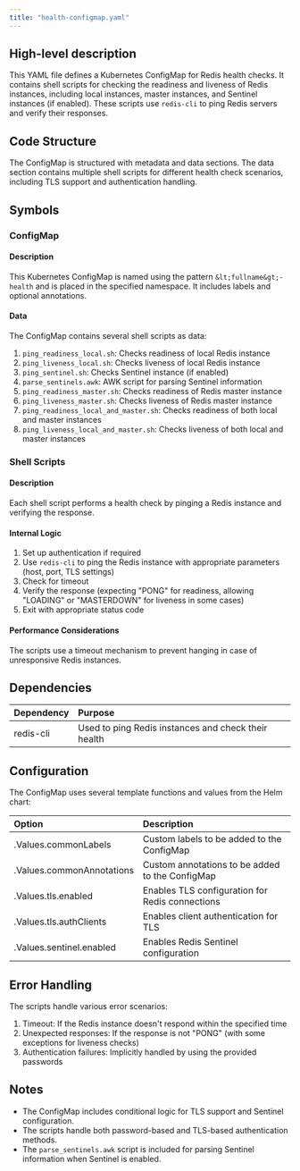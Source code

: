 ```yaml
---
title: "health-configmap.yaml"
---
```


## High-level description
This YAML file defines a Kubernetes ConfigMap for Redis health checks. It contains shell scripts for checking the readiness and liveness of Redis instances, including local instances, master instances, and Sentinel instances (if enabled). These scripts use `redis-cli` to ping Redis servers and verify their responses.

## Code Structure
The ConfigMap is structured with metadata and data sections. The data section contains multiple shell scripts for different health check scenarios, including TLS support and authentication handling.

## Symbols

### ConfigMap
#### Description
This Kubernetes ConfigMap is named using the pattern `&lt;fullname&gt;-health` and is placed in the specified namespace. It includes labels and optional annotations.

#### Data
The ConfigMap contains several shell scripts as data:

1. `ping_readiness_local.sh`: Checks readiness of local Redis instance
2. `ping_liveness_local.sh`: Checks liveness of local Redis instance
3. `ping_sentinel.sh`: Checks Sentinel instance (if enabled)
4. `parse_sentinels.awk`: AWK script for parsing Sentinel information
5. `ping_readiness_master.sh`: Checks readiness of Redis master instance
6. `ping_liveness_master.sh`: Checks liveness of Redis master instance
7. `ping_readiness_local_and_master.sh`: Checks readiness of both local and master instances
8. `ping_liveness_local_and_master.sh`: Checks liveness of both local and master instances

### Shell Scripts
#### Description
Each shell script performs a health check by pinging a Redis instance and verifying the response.

#### Internal Logic
1. Set up authentication if required
2. Use `redis-cli` to ping the Redis instance with appropriate parameters (host, port, TLS settings)
3. Check for timeout
4. Verify the response (expecting "PONG" for readiness, allowing "LOADING" or "MASTERDOWN" for liveness in some cases)
5. Exit with appropriate status code

#### Performance Considerations
The scripts use a timeout mechanism to prevent hanging in case of unresponsive Redis instances.

## Dependencies
| Dependency | Purpose |
|:-----------|:--------|
| redis-cli | Used to ping Redis instances and check their health |

## Configuration
The ConfigMap uses several template functions and values from the Helm chart:

| Option | Description |
|:-------|:------------|
| .Values.commonLabels | Custom labels to be added to the ConfigMap |
| .Values.commonAnnotations | Custom annotations to be added to the ConfigMap |
| .Values.tls.enabled | Enables TLS configuration for Redis connections |
| .Values.tls.authClients | Enables client authentication for TLS |
| .Values.sentinel.enabled | Enables Redis Sentinel configuration |

## Error Handling
The scripts handle various error scenarios:
1. Timeout: If the Redis instance doesn't respond within the specified time
2. Unexpected responses: If the response is not "PONG" (with some exceptions for liveness checks)
3. Authentication failures: Implicitly handled by using the provided passwords

## Notes
- The ConfigMap includes conditional logic for TLS support and Sentinel configuration.
- The scripts handle both password-based and TLS-based authentication methods.
- The `parse_sentinels.awk` script is included for parsing Sentinel information when Sentinel is enabled.